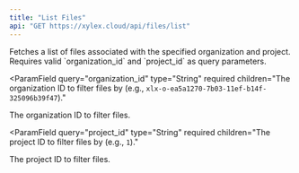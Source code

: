 ```yaml
---
title: "List Files"
api: "GET https://xylex.cloud/api/files/list"
---
```


<Card title="Endpoint Description" icon="info" horizontal>
  Fetches a list of files associated with the specified organization and
  project. Requires valid `organization_id` and `project_id` as query
  parameters.
</Card>

<ParamField
  query="organization_id"
  type="String"
  required
  children="The organization ID to filter files by (e.g., `xlx-o-ea5a1270-7b03-11ef-b14f-325096b39f47`)."
>
  The organization ID to filter files.
</ParamField>

<ParamField
  query="project_id"
  type="String"
  required
  children="The project ID to filter files by (e.g., `1`)."
>
  The project ID to filter files.
</ParamField>


